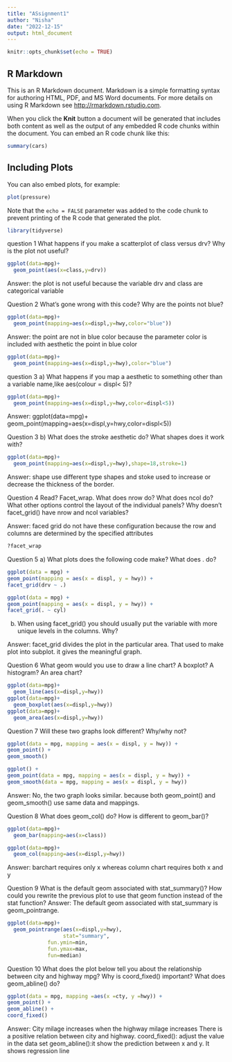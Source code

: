 ```yaml
---
title: "ASsignment1"
author: "Nisha"
date: "2022-12-15"
output: html_document
---
```


```r
knitr::opts_chunk$set(echo = TRUE)
```

## R Markdown

This is an R Markdown document. Markdown is a simple formatting syntax for authoring HTML, PDF, and MS Word documents. For more details on using R Markdown see <http://rmarkdown.rstudio.com>.

When you click the **Knit** button a document will be generated that includes both content as well as the output of any embedded R code chunks within the document. You can embed an R code chunk like this:

```r
summary(cars)
```

## Including Plots

You can also embed plots, for example:

```r
plot(pressure)
```

Note that the `echo = FALSE` parameter was added to the code chunk to prevent printing of the R code that generated the plot.


```r
library(tidyverse)
```




question 1
What happens if you make a scatterplot of class versus drv? Why is the plot not useful?
```r
ggplot(data=mpg)+
  geom_point(aes(x=class,y=drv))
```



Answer: the plot is not useful because the variable drv and class are categorical variable

Question 2
What’s gone wrong with this code? Why are the points not blue?


```r
ggplot(data=mpg)+
  geom_point(mapping=aes(x=displ,y=hwy,color="blue"))
```

Answer: the point are not in blue color because the parameter color is included with aesthetic the point in blue color 

```r
ggplot(data=mpg)+
  geom_point(mapping=aes(x=displ,y=hwy),color="blue")
```

question 3
a) What happens if you map a aesthetic to something other than a variable name,like aes(colour = displ< 5)?

```r
ggplot(data=mpg)+
  geom_point(mapping=aes(x=displ,y=hwy,color=displ<5))
```

Answer: 
ggplot(data=mpg)+
  geom_point(mapping=aes(x=displ,y=hwy,color=displ<5))
  
Question 3
b) What does the stroke aesthetic do? What shapes does it work with?
```r
ggplot(data=mpg)+
  geom_point(mapping=aes(x=displ,y=hwy),shape=18,stroke=1)
```
Answer: shape use different type shapes and stoke used to increase or decrease the thickness of the border.

Question 4
Read? Facet_wrap. What does nrow do? What does ncol do? What other options
control the layout of the individual panels? Why doesn’t facet_grid() have nrow and
ncol variables?

Answer:  faced grid do not have these configuration because the row and columns are determined by the specified attributes

```r
?facet_wrap
```
Question 5
a) What plots does the following code make? What does . do?

```r
ggplot(data = mpg) +
geom_point(mapping = aes(x = displ, y = hwy)) +
facet_grid(drv ~ .)

ggplot(data = mpg) +
geom_point(mapping = aes(x = displ, y = hwy)) +
facet_grid(. ~ cyl)
```


b) When using facet_grid() you should usually put the variable with more unique
levels in the columns. Why?

Answer: 
    facet_grid divides the plot in the particular area. That used to make plot into subplot. it gives the meaningful graph.

Question 6
What geom would you use to draw a line chart? A boxplot? A histogram? An area chart?
```r
ggplot(data=mpg)+
  geom_line(aes(x=displ,y=hwy))
ggplot(data=mpg)+
  geom_boxplot(aes(x=displ,y=hwy))
ggplot(data=mpg)+
  geom_area(aes(x=displ,y=hwy))

```

Question 7
Will these two graphs look different? Why/why not?
```r
ggplot(data = mpg, mapping = aes(x = displ, y = hwy)) +
geom_point() +
geom_smooth()
```

```r
ggplot() +
geom_point(data = mpg, mapping = aes(x = displ, y = hwy)) +
geom_smooth(data = mpg, mapping = aes(x = displ, y = hwy))
```

Answer: No, the two graph looks similar. because  both geom_point() and geom_smooth() use same data and mappings.

Question 8
What does geom_col() do? How is different to geom_bar()?
```r
ggplot(data=mpg)+
  geom_bar(mapping=aes(x=class))
```
```r
ggplot(data=mpg)+
  geom_col(mapping=aes(x=displ,y=hwy))
```
Answer: 
  barchart 
  requires only x whereas column chart requires both x and y

Question 9
What is the default geom associated with stat_summary()? How could you rewrite the
previous plot to use that geom function instead of the stat function?
Answer:
  The default geom associated with stat_summary is geom_pointrange.
```r
ggplot(data=mpg)+
  geom_pointrange(aes(x=displ,y=hwy),
                  stat="summary",
             fun.ymin=min,
             fun.ymax=max,
             fun=median)

```

Question 10
What does the plot below tell you about the relationship between city and highway
mpg? Why is coord_fixed() important? What does geom_abline() do?
```r
ggplot(data = mpg, mapping =aes(x =cty, y =hwy)) +
geom_point() +
geom_abline() +
coord_fixed()
```
Answer: 
City milage increases when the highway milage increases 
There is a positive relation between city and highway.
    coord_fixed(): adjust the value in the data set
    geom_abline():it show the prediction between x and y. It shows regression line
